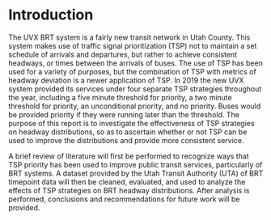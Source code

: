 # Introduction

The UVX BRT system is a fairly new transit network in Utah County. This system makes use of traffic signal prioritization (TSP) not to maintain a set schedule of arrivals and departures, but rather to achieve consistent headways, or times between the arrivals of buses. The use of TSP has been used for a variety of purposes, but the combination of TSP with metrics of headway deviation is a newer application of TSP. In 2019 the new UVX system provided its services under four separate TSP strategies throughout the year, including a five minute threshold for priority, a two minute threshold for priority, an unconditional priority, and no priority. Buses would be provided priority if they were running later than the threshold. The purpose of this report is to investigate the effectiveness of TSP strategies on headway distributions, so as to ascertain whether or not TSP can be used to improve the distributions and provide more consistent service.

A brief review of literature will first be performed to recognize ways that TSP priority has been used to improve public transit services, particularly of BRT systems. A dataset provided by the Utah Transit Authority (UTA) of BRT timepoint data will then be cleaned, evaluated, and used to analyze the effects of TSP strategies on BRT headway distributions. After analysis is performed, conclusions and recommendations for future work will be provided.

